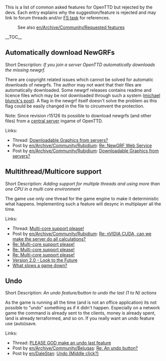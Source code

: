 This is a list of common asked features for OpenTTD but rejected by the devs. Each entry explains why the suggestion/feature is rejected and may link to forum threads and/or [http://bugs.openttd.org/ FS task] for references.

:See also [[en/Archive/Community/Requested features]]

__TOC__

==Automatically download NewGRFs==

Short Description: ''If you join a server OpenTTD automatically downloads the missing newgrf.''

There are copyright related issues which cannot be solved for automatic downloads of newgrfs. The author may not want that their files are automatically downloaded. Some newgrf releases contains readme and licence files which may be not downloaded through such a system ([http://www.tt-forums.net/viewtopic.php?p=602814#p602814 michael blunck's post]). A flag in the newgrf itself doesn't solve the problem as this flag could be easily changed in the file to circumvent the protection.

Note: Since revision r15126 its possible to download newgrfs (and other files) from a [http://content.openttd.org/ central server] ingame of OpenTTD.

Links:
* Thread: [http://www.tt-forums.net/viewtopic.php?f=36&t=32764 Downloadable Graphics from servers?]
* Post by [[en/Archive/Community/Rubidium]]: [http://www.tt-forums.net/viewtopic.php?p=701164#p701164 Re: NewGRF Web Service]
* Post by [[en/Archive/Community/Rubidium]]: [http://www.tt-forums.net/viewtopic.php?p=603936#p603936 Downloadable Graphics from servers?]

==Multithread/Multicore support==

Short Description: ''Adding support for multiple threads and using more than one CPU in a multi core environment''

The game use only one thread for the game engine to make it deterministic what happens. Implementing such a feature will desync in multiplayer all the time.

Links:
* Thread: [http://www.tt-forums.net/viewtopic.php?f=32&t=37064 Multi-core support please!]
* Post by [[en/Archive/Community/Rubidium]]: [http://www.tt-forums.net/viewtopic.php?p=678221#p678221 Re: nVIDIA CUDA, can we make the server do all calculations?]
* [http://www.tt-forums.net/viewtopic.php?f=32&t=37064&p=682861#p682861 Re: Multi-core support please!]
* [http://www.tt-forums.net/viewtopic.php?f=32&t=37064&p=999891#p999891 Re: Multi-core support please!]
* [http://www.tt-forums.net/viewtopic.php?f=32&t=37064&p=1000293#p1000293 Re: Multi-core support please!]
* [http://www.tt-forums.net/viewtopic.php?f=29&t=47238&p=1062679#p1062679 Version 2.0 - Look to the Future]
* [http://www.tt-forums.net/viewtopic.php?f=32&t=63159&p=1052623#p1052623 What slows a game down?]

==Undo==

Short Description: ''An undo feature/button to undo the last (1 to N) actions''

As the game is running all the time (and is not an office application) its not possible to "undo" something as if it didn't happen. Especially on a network game the command is already sent to the clients, money is already spent, land is already terraformed, and so on. If you really want an undo feature use (auto)save.

Links:
* Thread: [http://www.tt-forums.net/viewtopic.php?f=32&t=38377 PLEASE GOD make an undo last feature]
* Post by [[en/Archive/Community/Belugas]]: [http://www.tt-forums.net/viewtopic.php?p=755441#p755441 Re: An undo button?]
* Post by [[en/DaleStan]]: [http://www.tt-forums.net/viewtopic.php?p=366365#p366365 Undo (Middle click?)]